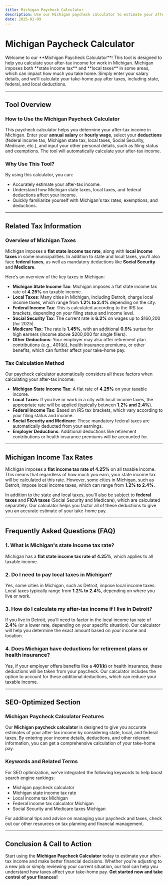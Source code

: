 ```yaml
---
title: Michigan Paycheck Calculator
description: Use our Michigan paycheck calculator to estimate your after-tax income. Learn about Michigan state taxes, local taxes, federal deductions, and how they impact your take-home pay.
date: 2025-02-09
---
```



<h1 className="text-2xl md:text-3xl font-bold text-gray-800 mb- mt-3 text-center">Michigan Paycheck Calculator</h1>

<div className="mb-3 prose prose-blue max-w-none bg-gray-100 px-4 py-2 rounded-lg">
    <p className="text-gray-600">
Welcome to our **Michigan Paycheck Calculator**! This tool is designed to help you calculate your after-tax income for work in Michigan. Michigan imposes both **state income tax** and **local taxes** in some areas, which can impact how much you take home. Simply enter your salary details, and we’ll calculate your take-home pay after taxes, including state, federal, and local deductions.
    </p>
</div>

<PaycheckCalculator stateTaxRate={0.0425} />

---

## Tool Overview

### **How to Use the Michigan Paycheck Calculator**

This paycheck calculator helps you determine your after-tax income in Michigan. Enter your **annual salary** or **hourly wage**, select your **deductions** (federal income tax, Michigan state tax, local taxes, Social Security, Medicare, etc.), and input your other personal details, such as filing status and exemptions. The tool will automatically calculate your after-tax income.

### **Why Use This Tool?**

By using this calculator, you can:
- Accurately estimate your after-tax income.
- Understand how Michigan state taxes, local taxes, and federal deductions affect your income.
- Quickly familiarize yourself with Michigan's tax rates, exemptions, and deductions.

---

## Related Tax Information

### **Overview of Michigan Taxes**

Michigan imposes a **flat state income tax rate**, along with **local income taxes** in some municipalities. In addition to state and local taxes, you'll also face **federal taxes**, as well as mandatory deductions like **Social Security** and **Medicare**.

Here’s an overview of the key taxes in Michigan:

- **Michigan State Income Tax**: Michigan imposes a flat state income tax rate of **4.25%** on taxable income.
- **Local Taxes**: Many cities in Michigan, including Detroit, charge local income taxes, which range from **1.2% to 2.4%** depending on the city.
- **Federal Income Tax**: This is calculated according to the IRS tax brackets, depending on your filing status and income level.
- **Social Security Tax**: The current rate is **6.2%** on wages up to $160,200 (for 2025).
- **Medicare Tax**: The rate is **1.45%**, with an additional **0.9%** surtax for high earners (income above $200,000 for single filers).
- **Other Deductions**: Your employer may also offer retirement plan contributions (e.g., 401(k)), health insurance premiums, or other benefits, which can further affect your take-home pay.

### **Tax Calculation Method**

Our paycheck calculator automatically considers all these factors when calculating your after-tax income:
- **Michigan State Income Tax**: A flat rate of **4.25%** on your taxable income.
- **Local Taxes**: If you live or work in a city with local income taxes, the appropriate rate will be applied (typically between **1.2% and 2.4%**).
- **Federal Income Tax**: Based on IRS tax brackets, which vary according to your filing status and income.
- **Social Security and Medicare**: These mandatory federal taxes are automatically deducted from your earnings.
- **Employer Deductions**: Additional deductions like retirement contributions or health insurance premiums will be accounted for.

---

## Michigan Income Tax Rates

Michigan imposes a **flat income tax rate of 4.25%** on all taxable income. This means that regardless of how much you earn, your state income tax will be calculated at this rate. However, some cities in Michigan, such as Detroit, impose local income taxes, which can range from **1.2% to 2.4%**.

In addition to the state and local taxes, you'll also be subject to **federal taxes** and **FICA taxes** (Social Security and Medicare), which are calculated separately. Our calculator helps you factor all of these deductions to give you an accurate estimate of your take-home pay.

---

## Frequently Asked Questions (FAQ)

### **1. What is Michigan's state income tax rate?**

Michigan has a **flat state income tax rate of 4.25%**, which applies to all taxable income.

### **2. Do I need to pay local taxes in Michigan?**

Yes, some cities in Michigan, such as Detroit, impose local income taxes. Local taxes typically range from **1.2% to 2.4%**, depending on where you live or work.

### **3. How do I calculate my after-tax income if I live in Detroit?**

If you live in Detroit, you’ll need to factor in the local income tax rate of **2.4%** (or a lower rate, depending on your specific situation). Our calculator will help you determine the exact amount based on your income and location.

### **4. Does Michigan have deductions for retirement plans or health insurance?**

Yes, if your employer offers benefits like a **401(k)** or health insurance, these deductions will be taken from your paycheck. Our calculator includes the option to account for these additional deductions, which can reduce your taxable income.

---

## SEO-Optimized Section

### **Michigan Paycheck Calculator Features**

Our **Michigan paycheck calculator** is designed to give you accurate estimates of your after-tax income by considering state, local, and federal taxes. By entering your income details, deductions, and other relevant information, you can get a comprehensive calculation of your take-home pay.

### **Keywords and Related Terms**

For SEO optimization, we've integrated the following keywords to help boost search engine rankings:
- Michigan paycheck calculator
- Michigan state income tax rate
- Local income tax Michigan
- Federal income tax calculator Michigan
- Social Security and Medicare taxes Michigan

For additional tips and advice on managing your paycheck and taxes, check out our other resources on tax planning and financial management.

---

## Conclusion & Call to Action

Start using the **Michigan Paycheck Calculator** today to estimate your after-tax income and make better financial decisions. Whether you’re adjusting to a new job or simply reviewing your current situation, our tool can help you understand how taxes affect your take-home pay. **Get started now and take control of your finances!**
